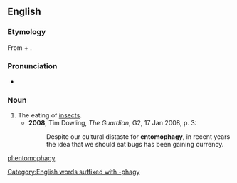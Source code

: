 ==English==

===Etymology===
From {{term|entomo-}} + {{term|-phagy}}.

===Pronunciation===
* {{a|UK}} {{IPA|/ɛntəˈmɒfəgi/}}

===Noun===
{{en-noun|-}}

# The eating of [[insects]].
#* '''2008''', Tim Dowling, ''The Guardian'', G2, 17 Jan 2008, p. 3:
#*: Despite our cultural distaste for '''entomophagy''', in recent years the idea that we should eat bugs has been gaining currency.

[[Category:English words suffixed with -phagy]]

[[pl:entomophagy]]
